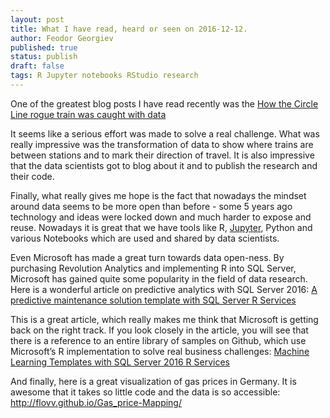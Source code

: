 ```yaml
---
layout: post
title: What I have read, heard or seen on 2016-12-12.
author: Feodor Georgiev
published: true
status: publish
draft: false
tags: R Jupyter notebooks RStudio research 
---
```

 
One of the greatest blog posts I have read recently was the [How the Circle Line rogue train was caught with data](https://blog.data.gov.sg/how-we-caught-the-circle-line-rogue-train-with-data-79405c86ab6a)
 
It seems like a serious effort was made to solve a real challenge. What was really impressive was the transformation of data to show where trains are between stations and to mark their direction of travel. It is also impressive that the data scientists got to blog about it and to publish the research and their code. 
 
Finally, what really gives me hope is the fact that nowadays the mindset around data seems to be more open than before - some 5 years ago technology and ideas were locked down and much harder to expose and reuse. Nowadays it is great that we have tools like R, [Jupyter](http://jupyter.org/), Python and various Notebooks which are used and shared by data scientists. 
 
Even Microsoft has made a great turn towards data open-ness. By purchasing Revolution Analytics and implementing R into SQL Server, Microsoft has gained quite some popularity in the field of data research. Here is a wonderful article on predictive analytics with SQL Server 2016: [A predictive maintenance solution template with SQL Server R Services](http://blog.revolutionanalytics.com/2016/09/r-services-maintenance.html)
 
This is a great article, which really makes me think that Microsoft is getting back on the right track. If you look closely in the article, you will see that there is a reference to an entire library of samples on Github, which use Microsoft's R implementation to solve real business challenges: [Machine Learning Templates with SQL Server 2016 R Services](https://github.com/Microsoft/SQL-Server-R-Services-Samples)
 
And finally, here is a great visualization of gas prices in Germany. It is awesome that it takes so little code and the data is so accessible: [http://flovv.github.io/Gas_price-Mapping/](http://flovv.github.io/Gas_price-Mapping/)
 
 
